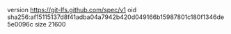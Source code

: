 version https://git-lfs.github.com/spec/v1
oid sha256:af15115137d8f41adba04a7942b420d049166b15987801c180f1346de5e0096c
size 21600

